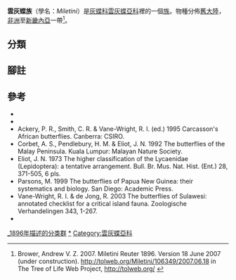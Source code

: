 {{NoteTA|G1=Butterfly}}
{{Automatic Taxobox
| taxon = Miletini
| authority = Reuter, 1896
| fossil_range = {{fossilrange|43|0|earliest=49.7}}<small>從古近紀[[始新世|始新世]]至今<ref>Kaliszewska, Z. A., Lohman, D. J., Sommer, K., Adelson, G., Rand, D. B., Mathew, J., ... & Pierce, N. E. (2015). When caterpillars attack: biogeography and life history evolution of the Miletinae (Lepidoptera: Lycaenidae). Evolution, 69(3), 571-588. {{en}}</ref></small>
| image = AllotinusFallaxApusUpUnAC1.jpg
| image_caption = [[指名銼灰蝶|指名銼灰蝶]]<br />''Allotinus fallax apus'' ♀
| type_genus = [[雲灰蝶屬|雲灰蝶屬]]<br />''Miletus''
| type_genus_authority = Hübner, [1819]
| subdivision_ranks = 屬
| subdivision = 
* [[銼灰蝶屬|銼灰蝶屬]] ''Allotinus''
* [[隴灰蝶屬|隴灰蝶屬]] ''Logania''
* [[媚灰蝶屬|媚灰蝶屬]] ''Megalopalpus''
* [[雲灰蝶屬|雲灰蝶屬]] ''Miletus''
}}

'''雲灰蝶族'''（學名：''Miletini''）是[[灰蝶科|灰蝶科]][[雲灰蝶亞科|雲灰蝶亞科]]裡的一個[[族_(生物)|族]]。物種分佈[[舊大陸|舊大陸]]，[[非洲|非洲]]至[[新畿內亞|新畿內亞]]一帶<ref>Brower, Andrew V. Z. 2007. Miletini Reuter 1896. Version 18 June 2007 (under construction). http://tolweb.org/Miletini/106349/2007.06.18 {{Wayback|url=http://tolweb.org/Miletini/106349/2007.06.18 |date=20191201004323 }} in The Tree of Life Web Project, http://tolweb.org/ {{Wayback|url=http://tolweb.org/ |date=20110515100516 }}</ref>。

== 分類 ==
{{clade
|label1='''雲灰蝶族'''
|1={{clade
|1=[[媚灰蝶屬|媚灰蝶屬]] ''Megalopalpus''
|2={{clade
|1=[[隴灰蝶屬|隴灰蝶屬]] ''Logania''
|2={{clade
|1=[[雲灰蝶屬|雲灰蝶屬]] ''Miletus''
|2=[[銼灰蝶屬|銼灰蝶屬]] ''Allotinus''}}}}}}}}

== 腳註 ==
{{reflist}}

== 參考 ==
* {{Commonscat-inline|Miletini}}
* {{Wikispecies-inline| Miletini}}
* Ackery, P. R., Smith, C. R. & Vane-Wright, R. I. (ed.) 1995 Carcasson's African butterflies. Canberra: CSIRO.
* Corbet, A. S., Pendlebury, H. M. & Eliot, J. N. 1992 The butterflies of the Malay Peninsula. Kuala Lumpur: Malayan Nature Society.
* Eliot, J. N. 1973 The higher classification of the Lycaenidae (Lepidoptera): a tentative arrangement. Bull. Br. Mus. Nat. Hist. (Ent.) 28, 371-505, 6 pls.
* Parsons, M. 1999 The butterflies of Papua New Guinea: their systematics and biology. San Diego: Academic Press.
* Vane-Wright, R. I. & de Jong, R. 2003 The butterflies of Sulawesi: annotated checklist for a critical island fauna. Zoologische Verhandelingen 343, 1-267.
* {{Cite book | author = 寿建新 周尧 李宇飞 | title = 世界蝴蝶分類名錄 | location = 中國 | publisher = 陝西科學技術出版社 | date = 2006-04-01 | ISBN = 9787536936768 | language= zh-hans }}

{{雲灰蝶亞科}}
{{Taxonbar}}
[[Category:_1896年描述的分类群|]]
[[Category:雲灰蝶族|*]]
[[Category:雲灰蝶亞科|Category:雲灰蝶亞科]]